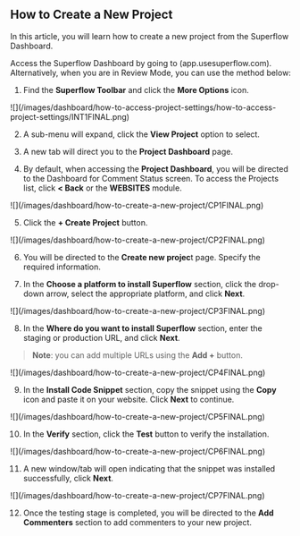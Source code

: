 ## How to Create a New Project

In this article, you will learn how to create a new project from the Superflow Dashboard.

Access the Superflow Dashboard by going to  (app.usesuperflow.com). Alternatively, when you are in Review Mode, you can use the method below:

1. Find the **Superflow Toolbar** and click the **More Options** icon.

<Frame>
![](/images/dashboard/how-to-access-project-settings/how-to-access-project-settings/INT1FINAL.png)
</Frame>

2. A sub-menu will expand, click the **View Project** option to select.

3. A new tab will direct you to the **Project Dashboard** page.

4. By default, when accessing the **Project Dashboard**, you will be directed to the Dashboard for Comment Status screen. To access the Projects list, click **< Back** or the **WEBSITES** module.

<Frame>
![](/images/dashboard/how-to-create-a-new-project/CP1FINAL.png)
</Frame>

5. Click the **+ Create Project** button.

<Frame>
![](/images/dashboard/how-to-create-a-new-project/CP2FINAL.png)
</Frame>

6. You will be directed to the **Create new projec**t page. Specify the required information.

7. In the **Choose a platform to install Superflow** section, click the drop-down arrow, select the appropriate platform, and click **Next**.

<Frame>
![](/images/dashboard/how-to-create-a-new-project/CP3FINAL.png)
</Frame>

8. In the **Where do you want to install Superflow** section, enter the staging or production URL, and click **Next**.

> **Note**: you can add multiple URLs using the **Add +** button.

<Frame>
![](/images/dashboard/how-to-create-a-new-project/CP4FINAL.png)
</Frame>

9. In the **Install Code Snippet** section, copy the snippet using the **Copy** icon and paste it on your website. Click **Next** to continue.

<Frame>
![](/images/dashboard/how-to-create-a-new-project/CP5FINAL.png)
</Frame>

10. In the **Verify** section, click the **Test** button to verify the installation.

<Frame>
![](/images/dashboard/how-to-create-a-new-project/CP6FINAL.png)
</Frame>

11. A new window/tab will open indicating that the snippet was installed successfully, click **Next**.

<Frame>
![](/images/dashboard/how-to-create-a-new-project/CP7FINAL.png)
</Frame>

12. Once the testing stage is completed, you will be directed to the **Add Commenters** section to add commenters to your new project.





